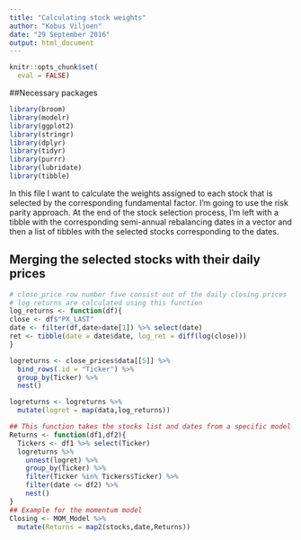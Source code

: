 ```yaml
---
title: "Calculating stock weights"
author: "Kobus Viljoen"
date: "29 September 2016"
output: html_document
---
```


```r
knitr::opts_chunk$set(
  eval = FALSE)
```

##Necessary packages
```r
library(broom)
library(modelr)
library(ggplot2)
library(stringr)
library(dplyr)
library(tidyr)
library(purrr)
library(lubridate)
library(tibble)
```

In this file I want to calculate the weights assigned to each stock that is selected by the corresponding fundamental factor.
I'm going to use the risk parity approach.
At the end of the stock selection process, I'm left with a tibble with the corresponding semi-annual rebalancing dates in a vector and then a list of tibbles with the selected stocks corresponding to the dates.

## Merging the selected stocks with their daily prices
```r
# close_price row number five consist out of the daily closing prices
# log returns are calculated using this function
log_returns <- function(df){
close <- df$"PX_LAST"
date <- filter(df,date>date[1]) %>% select(date)
ret <- tibble(date = date$date, log_ret = diff(log(close)))
}

logreturns <- close_prices$data[[5]] %>%
  bind_rows(.id = "Ticker") %>%
  group_by(Ticker) %>%
  nest()

logreturns <- logreturns %>% 
  mutate(logret = map(data,log_returns))

## This function takes the stocks list and dates from a specific model into account in collecting the daily return data for each selected stock
Returns <- function(df1,df2){
  Tickers <- df1 %>% select(Ticker)
  logreturns %>%
    unnest(logret) %>%
    group_by(Ticker) %>%
    filter(Ticker %in% Tickers$Ticker) %>%
    filter(date <= df2) %>%
    nest()
}
## Example for the momentum model
Closing <- MOM_Model %>% 
  mutate(Returns = map2(stocks,date,Returns))
```

